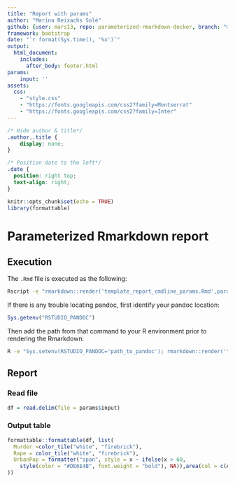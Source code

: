 ```yaml
---
title: "Report with params"
author: "Marina Reixachs Solé"
github: {user: mars13, repo: parameterized-rmarkdown-docker, branch: "main"}
framework: bootstrap
date: "`r format(Sys.time(), '%x')`"
output: 
  html_document:
    includes:
      after_body: footer.html
params:
    input: ''
assets:
  css: 
    - "style.css"
    - "https://fonts.googleapis.com/css2?family=Montserrat"
    - "https://fonts.googleapis.com/css2?family=Inter"
---
```


```css
/* Hide author & title*/
.author,.title {
    display: none;
}

/* Position date to the left*/
.date {
  position: right top;
  text-align: right;
}
```


```r
knitr::opts_chunk$set(echo = TRUE)
library(formattable)
```

# Parameterized Rmarkdown report

## Execution

The `.Rmd` file is executed as the following:

```bash
Rscript -e "rmarkdown::render('template_report_cmdline_params.Rmd',params=list('sample_file.tsv'))"
```

If there is any trouble locating pandoc, first identify your pandoc location:

```r
Sys.getenv("RSTUDIO_PANDOC")
```

Then add the path from that command to your R environment prior to rendering the Rmarkdown:

```bash
R -e "Sys.setenv(RSTUDIO_PANDOC='path_to_pandoc'); rmarkdown::render('template_report_cmdline_params.Rmd',params=list('sample_file.tsv'))"
```

## Report

### Read file 

```r
df = read.delim(file = params$input)
```

### Output table 

```r
formattable::formattable(df, list(
  Murder =color_tile("white", "firebrick"),
  Rape = color_tile("white", "firebrick"),
  UrbanPop = formatter("span", style = x ~ ifelse(x > 60,
    style(color = "#DE6E4B", font.weight = "bold"), NA)),area(col = c(Assault)) ~ normalize_bar("#7FD1B9", 0.6)
))
```



